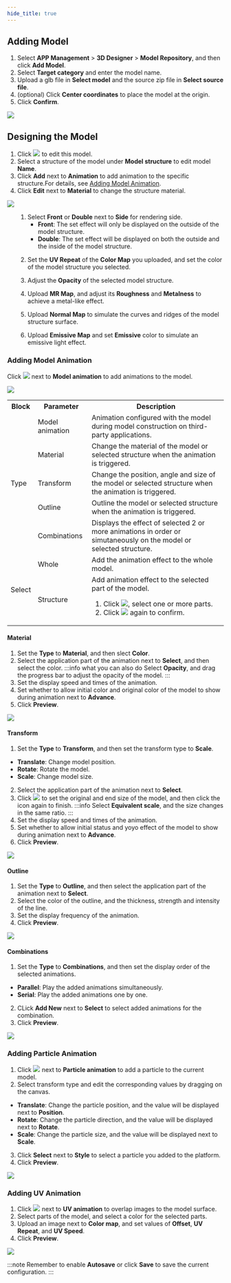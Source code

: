 ```yaml
---
hide_title: true
---
```


## Adding Model
1. Select **APP Management** > **3D Designer** > **Model Repository**, and then click **Add Model**.
2. Select **Target category** and enter the model name.
3. Upload a glb file in **Select model** and the source zip file in **Select source file**. 
4. (optional) Click **Center coordinates** to place the model at the origin.
5. Click **Confirm**.

<img width={350} src="https://wordpressfreezonex.oss-accelerate.aliyuncs.com/3dDesigner/9.jpg"/> 

## Designing the Model
1. Click <img src="https://wordpressfreezonex.oss-accelerate.aliyuncs.com/3dDesigner/6.png"/> to edit this model.
2. Select a structure of the model under **Model structure** to edit model **Name**.
3. Click **Add** next to **Animation** to add animation to the specific structure.For details, see <a href="#adding-model-animation">Adding Model Animation</a>.
4. Click **Edit** next to **Material** to change the structure material.

<img src="https://wordpressfreezonex.oss-accelerate.aliyuncs.com/3dDesigner/93.png"/>
<ol>
<ol>
<li>Select <b>Front</b> or <b>Double</b> next to <b>Side</b> for rendering side.

- **Front**: The set effect will only be displayed on the outside of the model structure.
- **Double**: The set effect will be displayed on both the outside and the inside of the model structure.

</li>
<li>

Set the **UV Repeat** of the **Color Map** you uploaded, and set the color of the model structure you selected.

</li>
<li>

Adjust the **Opacity** of the selected model structure.

</li>
<li>

Upload **MR Map**, and adjust its **Roughness** and **Metalness** to achieve a metal-like effect.

</li>
<li>

Upload **Normal Map** to simulate the curves and ridges of the model structure surface.

</li>
<li>

Upload **Emissive Map** and set **Emissive** color to simulate an emissive light effect.

</li>
</ol>
</ol>


### Adding Model Animation

Click <img src="https://wordpressfreezonex.oss-accelerate.aliyuncs.com/3dDesigner/98.png"/> next to **Model animation** to add animations to the model.

<img width={450} src="https://wordpressfreezonex.oss-accelerate.aliyuncs.com/3dDesigner/90.png"/>
<table>
<tr>
<th>Block</th>
<th>Parameter</th>
<th>Description</th>
</tr>
<tr>
<td rowspan="5">Type</td>
<td>Model animation</td>
<td>Animation configured with the model during model construction on third-party applications.</td>
</tr>
<tr>
<td>Material</td>
<td>Change the material of the model or selected structure when the animation is triggered.</td>
</tr>
 <tr>
<td>Transform</td>
<td>Change the position, angle and size of the model or selected structure when the animation is triggered.</td>
</tr>
<tr>
<td>Outline</td>
<td>Outline the model or selected structure when the animation is triggered.</td>
</tr>
<tr>
<td>Combinations</td>
<td>Displays the effect of selected 2 or more animations in order or simutaneously on the model or selected structure.</td>
</tr>
<tr>
<td rowspan="2">Select</td>
<td>Whole</td>
<td>Add the animation effect to the whole model.</td>
</tr>
<tr>
<td>Structure</td>
<td>Add animation effect to the selected part of the model.

1. Click <img src="https://wordpressfreezonex.oss-accelerate.aliyuncs.com/3dDesigner/10.png"/>, select one or more parts.
2. Click <img src="https://wordpressfreezonex.oss-accelerate.aliyuncs.com/3dDesigner/10.png"/> again to confirm.

</td>
</tr>
</table>

#### Material

1. Set the **Type** to **Material**, and then slect <b>Color</b>.
2. Select the application part of the animation next to **Select**, and then select the color.
:::info what you can also do
Select **Opacity**, and drag the progress bar to adjust the opacity of the model.
:::
3. Set the display speed and times of the animation.
4. Set whether to allow initial color and original color of the model to show during animation next to **Advance**.
5. Click **Preview**.

<img width={450} src="https://wordpressfreezonex.oss-accelerate.aliyuncs.com/3dDesigner/94.png"/>

#### Transform

1. Set the **Type** to **Transform**, and then set the transform type to **Scale**.
- **Translate**: Change model position.
- **Rotate**: Rotate the model.
- **Scale**: Change model size.
2. Select the application part of the animation next to **Select**.
3. Click <img src="https://wordpressfreezonex.oss-accelerate.aliyuncs.com/3dDesigner/8.png"/> to set the original and end size of the model, and then click the icon again to finish.
:::info
Select **Equivalent scale**, and the size changes in the same ratio.
:::
4. Set the display speed and times of the animation.
5. Set whether to allow initial status and yoyo effect of the model to show during animation next to **Advance**.
6. Click **Preview**.

<img width={450} src="https://wordpressfreezonex.oss-accelerate.aliyuncs.com/3dDesigner/95.png"/>


#### Outline

1. Set the **Type** to **Outline**, and then select the application part of the animation next to **Select**.
2. Select the color of the outline, and the thickness, strength and intensity of the line.
3. Set the display frequency of the animation.
5. Click **Preview**.

<img width={450} src="https://wordpressfreezonex.oss-accelerate.aliyuncs.com/3dDesigner/96.png"/>

#### Combinations

1. Set the **Type** to **Combinations**, and then set the display order of the selected animations.
- **Parallel**: Play the added animations simultaneously.
- **Serial**: Play the added animations one by one.
2. CLick **Add New** next to **Select** to select added animations for the combination.
3. Click **Preview**.

<img width={450} src="https://wordpressfreezonex.oss-accelerate.aliyuncs.com/3dDesigner/97.png"/>


### Adding Particle Animation

1. Click <img src="https://wordpressfreezonex.oss-accelerate.aliyuncs.com/3dDesigner/99.png"/> next to **Particle animation** to add a particle to the current model.
2. Select transform type and edit the corresponding values by dragging on the canvas.
- **Translate**: Change the particle position, and the value will be displayed next to **Position**.
- **Rotate**: Change the particle direction, and the value will be displayed next to **Rotate**.
- **Scale**: Change the particle size, and the value will be displayed next to **Scale**.
3. Click **Select** next to **Style** to select a particle you added to the platform. 
4. Click <b>Preview</b>. 

<img width={450} src="https://wordpressfreezonex.oss-accelerate.aliyuncs.com/3dDesigner/91.png"/>

### Adding UV Animation

1. Click <img src="https://wordpressfreezonex.oss-accelerate.aliyuncs.com/3dDesigner/100.png"/> next to **UV animation** to overlap images to the model surface.
2. Select parts of the model, and select a color for the selected parts.
3. Upload an image next to **Color map**, and set values of <b>Offset</b>, <b>UV Repeat</b>, and <b>UV Speed</b>.
4. Click <b>Preview</b>.

<img width={450} src="https://wordpressfreezonex.oss-accelerate.aliyuncs.com/3dDesigner/92.png"/>


:::note
Remember to enable <b>Autosave</b> or click <b>Save</b> to save the current configuration.
:::